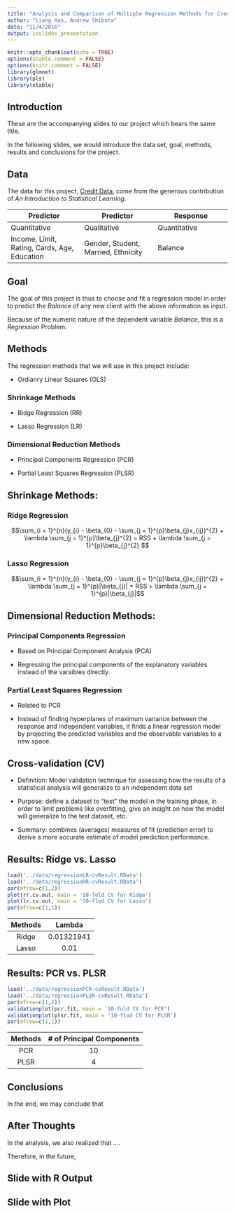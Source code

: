 ```yaml
---
title: "Analysis and Comparison of Multiple Regression Methods for Credit Data"
author: "Liang Hao, Andrew Shibata"
date: "11/4/2016"
output: ioslides_presentation
---
```


```r
knitr::opts_chunk$set(echo = TRUE)
options(xtable.comment = FALSE)
options(knitr.comment = FALSE)
library(glmnet)
library(pls)
library(xtable)
```

## Introduction
These are the accompanying slides to our project which bears the same title.

In the following slides, we would introduce the data set, goal, methods, results and conclusions for the project.

## Data
The data for this project, [Credit Data](http://www-bcf.usc.edu/~gareth/ISL/Credit.csv), come from the generous contribution of *An Introduction to Statistical Learning*.


|Predictor|Predictor|Response|
|-----|-----|-----|
|Quantitative|Qualitative|Quantitative|
|Income, Limit, Rating, Cards, Age, Education|Gender, Student, Married, Ethnicity|Balance|


## Goal

The goal of this project is thus to choose and fit a regression model in order to predict the *Balance* of any new client with the above information as input.

Because of the numeric nature of the dependent variable *Balance*, this is a *Regression* Problem.

## Methods
The regression methods that we will use in this project include:

* Ordianry Linear Squares (OLS)

### Shrinkage Methods

- Ridge Regression (RR)
  
- Lasso Regression (LR)

### Dimensional Reduction Methods

- Principal Components Regression (PCR)
  
- Partial Least Squares Regression (PLSR)


## Shrinkage Methods:
### Ridge Regression
$$\sum_{i = 1}^{n}(y_{i} - \beta_{0} - \sum_{j = 1}^{p}\beta_{j}x_{ij})^{2} + \lambda \sum_{j = 1}^{p}\beta_{j}^{2} = RSS  + \lambda \sum_{j = 1}^{p}\beta_{j}^{2} $$

### Lasso Regression
$$\sum_{i = 1}^{n}(y_{i} - \beta_{0} - \sum_{j = 1}^{p}\beta_{j}x_{ij})^{2} + \lambda \sum_{j = 1}^{p}|\beta_{j}| = RSS + \lambda \sum_{j = 1}^{p}|\beta_{j}|$$


## Dimensional Reduction Methods:
### Principal Components Regression

- Based on Principal Component Analysis (PCA)

- Regressing the principal components of the explanatory variables instead of the varaibles directly.

### Partial Least Squares Regression

- Related to PCR

- Instead of finding hyperplanes of maximum variance between the response and independent variables, it finds a linear regression model by projecting the predicted variables and the observable variables to a new space.

## Cross-validation (CV)

- Definition: Model validation technique for assessing how the results of a statistical analysis will generalize to an independent data set

- Purpose: define a dataset to "test" the model in the training phase, in order to limit problems like overfitting, give an insight on how the model will generalize to the test dataset, etc.

- Summary: combines (averages) measures of fit (prediction error) to derive a more accurate estimate of model prediction performance.


## Results: Ridge vs. Lasso
```r
load('../data/regressionLR-cvResult.RData')
load('../data/regressionRR-cvResult.RData')
par(mfrow=c(1,2))
plot(rr.cv.out, main = '10-fold CV for Ridge')
plot(lr.cv.out, main = '10-flod CV for Lasso')
par(mfrow=c(1,1))
```

|Methods|Lambda|
|:----:|:----:|
|Ridge|0.01321941|
|Lasso|0.01|


## Results: PCR vs. PLSR
```r
load('../data/regressionPCR-cvResult.RData')
load('../data/regressionPLSR-cvResult.RData')
par(mfrow=c(1,2))
validationplot(pcr.fit, main = '10-fold CV for PCR')
validationplot(plsr.fit, main = '10-flod CV for PLSR')
par(mfrow=c(1,1))
```

|Methods|# of Principal Components|
|:----:|:----:|
|PCR|10|
|PLSR|4|

## Conclusions
In the end, we may conclude that 

## After Thoughts
In the analysis, we also realized that ....

Therefore, in the future, 




## Slide with R Output


## Slide with Plot



